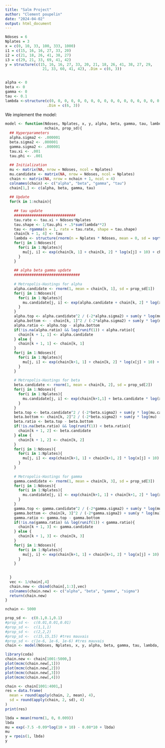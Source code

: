 ---
title: "Salm Project"
author: "Clement poupelin"
date: "2024-04-02"
output: html_document
---


```{r}
Ndoses = 6                                          
Nplates = 3                                         
x = c(0, 10, 33, 100, 333, 1000)
i1 = c(15, 16, 16, 27, 33, 20)
i2 = c(21, 18, 26, 41, 38, 27)
i3 = c(29, 21, 33, 69, 41, 42)
y = structure(c(15, 16, 16, 27, 33, 20, 21, 18, 26, 41, 38, 27, 29, 
                 21, 33, 60, 41, 42), .Dim = c(6, 3))
             
```


```{r}
alpha <- 0
beta <- 0
gamma <- 0
tau <- 0.1
lambda <-structure(c(0, 0, 0, 0, 0, 0, 0, 0, 0, 0, 0, 0, 0, 0, 0, 0, 0, 0), 
                   .Dim = c(6, 3))
```

We implement the model:

```{r}
model <- function(Ndoses, Nplates, x, y, alpha, beta, gamma, tau, lambda, 
                  nchain, prop_sd){
  ## Hyperparameters
  alpha.sigma2 <- .000001
  beta.sigma2 <- .000001
  gamma.sigma2 <- .000001
  tau.xi <- .001
  tau.phi <- .001
  
  ## Initialization
  mu <- matrix(NA, nrow = Ndoses, ncol = Nplates)
  mu.candidate <- matrix(NA, nrow = Ndoses, ncol = Nplates)
  chain <- matrix(NA, nrow = nchain + 1, ncol = 4)
  colnames(chain) <- c("alpha", "beta", "gamma", "tau")
  chain[1,] <- c(alpha, beta, gamma, tau)
  
  ## Update
  for(k in 1:nchain){
    
    ## tau update 
    ############################
    tau.rate <- tau.xi + Ndoses*Nplates
    tau.shape <- 1/tau.phi + .5*sum(lambda**2)
    tau <- rgamma(n = 1, rate = tau.rate, shape = tau.shape)
    chain[k + 1, 4] <- tau
    lambda <- structure(rnorm(n = Nplates * Ndoses, mean = 0, sd = sqrt(chain[k + 1, 4])), .Dim = c(Ndoses, Nplates))
    for(j in 1:Ndoses){
      for(i in 1:Nplates){
        mu[j, i] <- exp(chain[k, 1] + chain[k, 2] * log(x[j] + 10) + chain[k, 3] * x[j] + lambda[j, i])
      }
    }
    
    ## alpha beta gamma update
    ##############################
    
    # Metropolis-Hastings for alpha
    alpha.candidate <- rnorm(1, mean = chain[k, 1], sd = prop_sd[1])
    for(j in 1:Ndoses){
      for(i in 1:Nplates){
        mu.candidate[j, i] <- exp(alpha.candidate + chain[k, 2] * log(x[j] + 10) + chain[k, 3] * x[j] + lambda[j, i])
      }
    }
    alpha.top <- alpha.candidate^2 / (-2*alpha.sigma2) + sum(y * log(mu.candidate) - mu.candidate)
    alpha.bottom <- - chain[k, 1]^2 / (-2*alpha.sigma2) + sum(y * log(mu) - mu)
    alpha.ratio <- alpha.top - alpha.bottom
    if(!is.na(alpha.ratio) && log(runif(1)) < alpha.ratio){
      chain[k + 1, 1] <- alpha.candidate
    } else {
      chain[k + 1, 1] <- chain[k, 1]
    }
    for(j in 1:Ndoses){
      for(i in 1:Nplates){
        mu[j, i] <- exp(chain[k+1, 1] + chain[k, 2] * log(x[j] + 10) + chain[k, 3] * x[j] + lambda[j, i])
      }
    }
    
    # Metropolis-Hastings for beta
    beta.candidate <- rnorm(1, mean = chain[k, 2], sd = prop_sd[2])
    for(j in 1:Ndoses){
      for(i in 1:Nplates){
        mu.candidate[j, i] <- exp(chain[k+1,1] + beta.candidate * log(x[j] + 10) + chain[k, 3] * x[j] + lambda[j, i])
      }
    }
    beta.top <- beta.candidate^2 / (-2*beta.sigma2) + sum(y * log(mu.candidate) - mu.candidate)
    beta.bottom <- chain[k, 2]^2 / (-2*beta.sigma2) + sum(y * log(mu) - mu)
    beta.ratio <- beta.top - beta.bottom
    if(!is.na(beta.ratio) && log(runif(1)) < beta.ratio){
      chain[k + 1, 2] <- beta.candidate
    } else {
      chain[k + 1, 2] <- chain[k, 2]
    }
    for(j in 1:Ndoses){
      for(i in 1:Nplates){
        mu[j, i] <- exp(chain[k+1, 1] + chain[k+1, 2] * log(x[j] + 10) + chain[k, 3] * x[j] + lambda[j, i])
      }
    }
    
    # Metropolis-Hastings for gamma
    gamma.candidate <- rnorm(1, mean = chain[k, 3], sd = prop_sd[3])
    for(j in 1:Ndoses){
      for(i in 1:Nplates){
        mu.candidate[j, i] <- exp(chain[k+1, 1] + chain[k+1, 2] * log(x[j] + 10) + gamma.candidate * x[j] + lambda[j, i])
      }
    }
    gamma.top <- gamma.candidate^2 / (-2*gamma.sigma2) + sum(y * log(mu.candidate) - mu.candidate)
    gamma.bottom <- chain[k, 3]^2 / (-2*gamma.sigma2) + sum(y * log(mu) - mu)
    gamma.ratio <- gamma.top - gamma.bottom
    if(!is.na(gamma.ratio) && log(runif(1)) < gamma.ratio){
      chain[k + 1, 3] <- gamma.candidate
    } else {
      chain[k + 1, 3] <- chain[k, 3]
    }
    for(j in 1:Ndoses){
      for(i in 1:Nplates){
        mu[j, i] <- exp(chain[k+1, 1] + chain[k+1, 2] * log(x[j] + 10) + chain[k+1, 3] * x[j] + lambda[j, i])
      }
    }
    
    
  }
  vec <- 1/chain[,4]
  chain.new <- cbind(chain[,1:3],vec)
  colnames(chain.new) <- c("alpha", "beta", "gamma", "sigma")
  return(chain.new)
}
```

```{r}
nchain <- 5000

prop_sd <-  c(0.1,0.1,0.1)
#prop_sd <-  c(0.01,0.01,0.01)
#prop_sd <-  c(1,1,1)
#prop_sd <-  c(2,2,2)
#prop_sd <-  c(15,15,15) #tres mauvais
#prop_sd <- c(1e-6, 1e-6, 1e-6) #tres mauvais
chain <- model(Ndoses, Nplates, x, y, alpha, beta, gamma, tau, lambda, nchain, prop_sd)
```

```{r, message=FALSE}
library(coda)
chain.new <- chain[1001:5000,]
plot(mcmc(chain.new[,1]))
plot(mcmc(chain.new[,2]))
plot(mcmc(chain.new[,3]))
plot(mcmc(chain.new[,4]))
```

```{r} 
chain <- chain[1001:4001,]
res = data.frame(
  mean = round(apply(chain, 2, mean), 4),
  sd = round(apply(chain, 2, sd), 4)
)
print(res)
```



```{r}
lbda = mean(rnorm(1, 0, 0.009))
lbda
mu = exp(-7.5 -0.09*log(10 + 10) - 0.08*10 + lbda)
mu
y = rpois(1, lbda)
y
```


